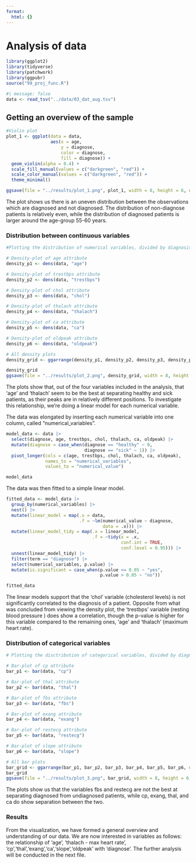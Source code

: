 ```yaml
---
format:
  html: {}
---
```


# Analysis of data

```r
library(ggplot2)
library(tidyverse)
library(patchwork)
library(ggpubr)
source("99_proj_func.R")
```

```r
#| message: false
data <- read_tsv("../data/03_dat_aug.tsv")
```

## Getting an overview of the sample

```r
#Violin plot
plot_1 <- ggplot(data = data,
                 aes(x = age,
                     y = diagnose,
                     color = diagnose,
                     fill = diagnose)) +
  geom_violin(alpha = 0.4) +
  scale_fill_manual(values = c("darkgreen", "red")) +
  scale_color_manual(values = c("darkgreen", "red")) +
  theme_minimal()

ggsave(file = "../results/plot_1.png", plot_1, width = 8, height = 6, units = "in")
```

The plot shows us there is an uneven distribution between the observations which are diagnosed and not diagnosed. The distribution of non-diagnose patients is relatively even, while the distribution of diagnosed patients is larger around the age-group 55-60 years.

### Distribution between continuous variables

```r
#Plotting the distribution of numerical variables, divided by diagnosis

# Density-plot of age attribute
density_p1 <- dens(data, "age")

# Density-plot of trestbps attribute
density_p2 <- dens(data, "trestbps")

# Density-plot of chol attribute
density_p3 <- dens(data, "chol")

# Density-plot of thalach attribute
density_p4 <- dens(data, "thalach")

# Density-plot of ca attribute
density_p5 <- dens(data, "ca")

# Density-plot of oldpeak attribute
density_p6 <- dens(data, "oldpeak")

# All density plots
density_grid <- ggarrange(density_p1, density_p2, density_p3, density_p4, density_p5, density_p6, ncol=2, nrow=3, common.legend = TRUE, legend = "bottom")

density_grid
ggsave(file = "../results/plot_2.png", density_grid, width = 8, height = 6, units = "in")

```

The plots show that, out of the four variables included in the analysis, that 'age' and 'thalach' seem to be the best at separating healthy and sick patients, as their peaks are in relatively different positions. To investigate this relationship, we're doing a linear model for each numerical variable.

The data was elongated by inserting each numerical variable into one column, called "numerical_variables".

```r
model_data <- data |>
  select(diagnose, age, trestbps, chol, thalach, ca, oldpeak) |>
  mutate(diagnose = case_when(diagnose == "healthy" ~ 0,
                              diagnose == "sick" ~ 1)) |>
  pivot_longer(cols = c(age, trestbps, chol, thalach, ca, oldpeak),
               names_to = "numerical_variables",
               values_to = "numerical_value")

model_data
```

The data was then fitted to a simple linear model.

```r
fitted_data <- model_data |>
  group_by(numerical_variables) |>
  nest() |>
  mutate(linear_model = map(.x = data,
                            .f = ~lm(numerical_value ~ diagnose,
                                     data = .x))) |> 
  mutate(linear_model_tidy = map(.x = linear_model,
                                 .f = ~tidy(x = .x,
                                            conf.int = TRUE,
                                            conf.level = 0.95))) |>
  unnest(linear_model_tidy) |>
  filter(term == "diagnose") |>
  select(numerical_variables, p.value) |>
  mutate(is.significant = case_when(p.value <= 0.05 ~ "yes",
                                    p.value > 0.05 ~ "no"))

fitted_data
```

The linear models support that the 'chol' variable (cholesterol levels) is not significantly correlated to the diagnosis of a patient. Opposite from what was concluded from viewing the density plot, the 'trestbps' variable (resting blood pressure ) does show a correlation, though the p-value is higher for this variable compared to the remaining ones, 'age' and 'thalach' (maximum heart rate).

### Distribution of categorical variables

```r
# Plotting the disctribution of categorical variables, divided by diagnosis

# Bar-plot of cp attribute
bar_p1 <- bar(data, "cp")

# Bar-plot of thal attribute
bar_p2 <- bar(data, "thal")

# Bar-plot of fbs attribute
bar_p3 <- bar(data, "fbs")

# Bar-plot of exang attribute
bar_p4 <- bar(data, "exang")

# Bar-plot of restecg attribute
bar_p5 <- bar(data, "restecg")

# Bar-plot of slope attribute
bar_p6 <- bar(data, "slope")

# All bar plots
bar_grid <- ggarrange(bar_p1, bar_p2, bar_p3, bar_p4, bar_p5, bar_p6, ncol = 2, nrow = 3, common.legend = TRUE, legend = "bottom")
bar_grid
ggsave(file = "../results/plot_3.png", bar_grid, width = 8, height = 6, units = "in")

```

The plots show us that the variables fbs and restecg are not the best at separating diagnosed from undiagnosed patients, while cp, exang, thal, and ca do show separation between the two.


### Results

From the visualization, we have formed a general overview and understanding of our data. We are now interested in variables as follows: the relationship of 'age', 'thalach - max heart rate', 'cp','thal','exang','ca','slope','oldpeak' with 'diagnose'. The further analysis will be conducted in the next file.
